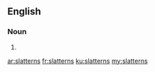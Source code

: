==English==

===Noun===
{{head|en|plural}} {{p}}

# {{plural of|slattern|lang=en}}

[[ar:slatterns]]
[[fr:slatterns]]
[[ku:slatterns]]
[[my:slatterns]]